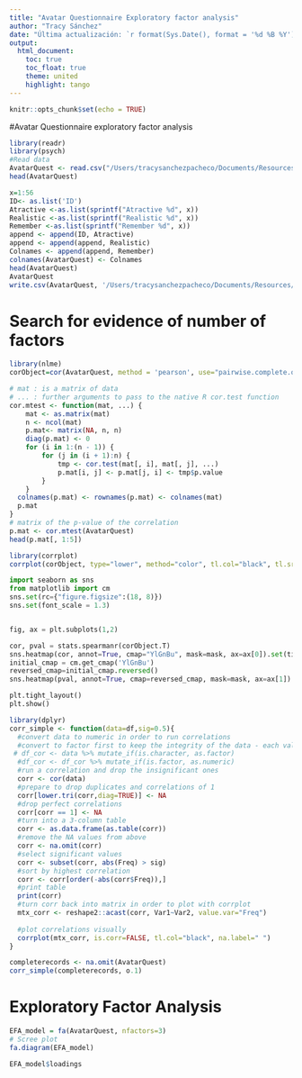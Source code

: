 ```yaml
---
title: "Avatar Questionnaire Exploratory factor analysis"
author: "Tracy Sánchez"
date: "Última actualización: `r format(Sys.Date(), format = '%d %B %Y')`" 
output:
  html_document:
    toc: true
    toc_float: true
    theme: united
    highlight: tango
---
```


```r
knitr::opts_chunk$set(echo = TRUE)
```
#Avatar Questionnaire exploratory factor analysis 
```r
library(readr)
library(psych)
#Read data
AvatarQuest <- read.csv("/Users/tracysanchezpacheco/Documents/Resources/AvatarQuestWide.csv", sep =",")
head(AvatarQuest)
```


```r
x=1:56
ID<- as.list('ID')
Atractive <-as.list(sprintf("Atractive %d", x))
Realistic <-as.list(sprintf("Realistic %d", x))
Remember <-as.list(sprintf("Remember %d", x))
append <- append(ID, Atractive)  
append <- append(append, Realistic)  
Colnames <- append(append, Remember)
colnames(AvatarQuest) <- Colnames
head(AvatarQuest)
AvatarQuest
write.csv(AvatarQuest, '/Users/tracysanchezpacheco/Documents/Resources/AvatarQuestcsv.csv')
```

# Search for evidence of number of factors 
```r
library(nlme)
corObject=cor(AvatarQuest, method = 'pearson', use="pairwise.complete.obs")
```
```r
# mat : is a matrix of data
# ... : further arguments to pass to the native R cor.test function
cor.mtest <- function(mat, ...) {
    mat <- as.matrix(mat)
    n <- ncol(mat)
    p.mat<- matrix(NA, n, n)
    diag(p.mat) <- 0
    for (i in 1:(n - 1)) {
        for (j in (i + 1):n) {
            tmp <- cor.test(mat[, i], mat[, j], ...)
            p.mat[i, j] <- p.mat[j, i] <- tmp$p.value
        }
    }
  colnames(p.mat) <- rownames(p.mat) <- colnames(mat)
  p.mat
}
# matrix of the p-value of the correlation
p.mat <- cor.mtest(AvatarQuest)
head(p.mat[, 1:5])
```





```r
library(corrplot)
corrplot(corObject, type="lower", method="color", tl.col="black", tl.srt=45)

```

```python
import seaborn as sns
from matplotlib import cm
sns.set(rc={"figure.figsize":(18, 8)})
sns.set(font_scale = 1.3)


fig, ax = plt.subplots(1,2)

cor, pval = stats.spearmanr(corObject.T)
sns.heatmap(cor, annot=True, cmap="YlGnBu", mask=mask, ax=ax[0]).set(title="Spearman's rank correlation coefficients(ρ)")
initial_cmap = cm.get_cmap('YlGnBu')
reversed_cmap=initial_cmap.reversed()
sns.heatmap(pval, annot=True, cmap=reversed_cmap, mask=mask, ax=ax[1]).set(title="Probability values for Spearman's rank correlation")

plt.tight_layout()
plt.show()
```


```r
library(dplyr)
corr_simple <- function(data=df,sig=0.5){
  #convert data to numeric in order to run correlations
  #convert to factor first to keep the integrity of the data - each value will become a number rather than turn into NA
 # df_cor <- data %>% mutate_if(is.character, as.factor)
  #df_cor <- df_cor %>% mutate_if(is.factor, as.numeric)
  #run a correlation and drop the insignificant ones
  corr <- cor(data)
  #prepare to drop duplicates and correlations of 1     
  corr[lower.tri(corr,diag=TRUE)] <- NA 
  #drop perfect correlations
  corr[corr == 1] <- NA 
  #turn into a 3-column table
  corr <- as.data.frame(as.table(corr))
  #remove the NA values from above 
  corr <- na.omit(corr) 
  #select significant values  
  corr <- subset(corr, abs(Freq) > sig) 
  #sort by highest correlation
  corr <- corr[order(-abs(corr$Freq)),] 
  #print table
  print(corr)
  #turn corr back into matrix in order to plot with corrplot
  mtx_corr <- reshape2::acast(corr, Var1~Var2, value.var="Freq")
  
  #plot correlations visually
  corrplot(mtx_corr, is.corr=FALSE, tl.col="black", na.label=" ")
}
```


```r
completerecords <- na.omit(AvatarQuest) 
corr_simple(completerecords, o.1)
```

# Exploratory Factor Analysis
```r
EFA_model = fa(AvatarQuest, nfactors=3)
# Scree plot
fa.diagram(EFA_model)
```

```r
EFA_model$loadings
```


